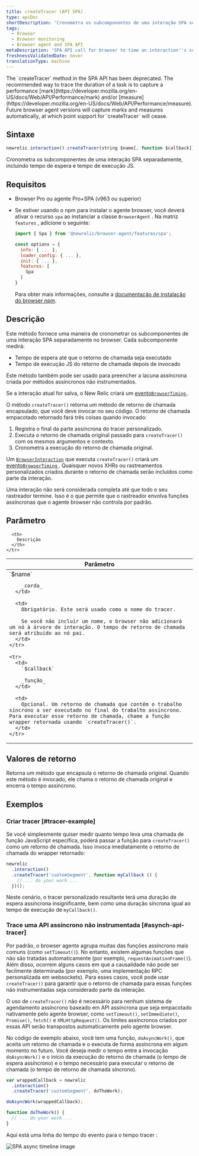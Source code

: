 ```yaml
---
title: createTracer (API SPA)
type: apiDoc
shortDescription: 'Cronometra os subcomponentes de uma interação SPA separadamente, incluindo tempo de espera e tempo de execução JS.'
tags:
  - Browser
  - Browser monitoring
  - Browser agent and SPA API
metaDescription: 'SPA API call for browser to time an interaction''s sub-components separately, including wait time and JS execution time.'
freshnessValidatedDate: never
translationType: machine
---
```


<Callout variant="important">
  The `createTracer` method in the SPA API has been deprecated. The recommended way to trace the duration of a task is to capture a performance [mark](https://developer.mozilla.org/en-US/docs/Web/API/Performance/mark) and/or [measure](https://developer.mozilla.org/en-US/docs/Web/API/Performance/measure). Future browser agent versions will capture marks and measures automatically, at which point support for `createTracer` will cease.     
</Callout>

## Sintaxe

```js
newrelic.interaction().createTracer(string $name[, function $callback])
```

Cronometra os subcomponentes de uma interação SPA separadamente, incluindo tempo de espera e tempo de execução JS.

## Requisitos

* Browser Pro ou agente Pro+SPA (v963 ou superior)

* Se estiver usando o npm para instalar o agente browser, você deverá ativar o recurso `spa` ao instanciar a classe `BrowserAgent` . Na matriz `features` , adicione o seguinte:

  ```js
  import { Spa } from '@newrelic/browser-agent/features/spa';

  const options = {
    info: { ... },
    loader_config: { ... },
    init: { ... },
    features: [
      Spa
    ]
  }
  ```

  Para obter mais informações, consulte a [documentação de instalação do browser npm](https://www.npmjs.com/package/@newrelic/browser-agent#new-relic-browser-agent).

## Descrição

Este método fornece uma maneira de cronometrar os subcomponentes de uma interação SPA separadamente no browser. Cada subcomponente medirá:

* Tempo de espera até que o retorno de chamada seja executado
* Tempo de execução JS do retorno de chamada depois de invocado

Este método também pode ser usado para preencher a lacuna assíncrona criada por métodos assíncronos não instrumentados.

Se a interação atual for salva, o New Relic criará um [evento`BrowserTiming` ](/docs/insights/explore-data/attributes/browser-default-attributes-insights#browsertiming-attributes).

O método `createTracer()` retorna um método de retorno de chamada encapsulado, que você deve invocar no seu código. O retorno de chamada empacotado retornado fará três coisas quando invocado:

1. Registra o final da parte assíncrona do tracer personalizado.
2. Executa o retorno de chamada original passado para `createTracer()` com os mesmos argumentos e contexto.
3. Cronometra a execução do retorno de chamada original.

Um [`BrowserInteraction`](/docs/insights/explore-data/attributes/browser-default-attributes-insights#browserinteraction-attributes) que executa `createTracer()` criará um [evento`BrowserTiming` ](/docs/insights/explore-data/attributes/browser-default-attributes-insights#browsertiming-attributes). Quaisquer novos XHRs ou rastreamentos personalizados criados durante o retorno de chamada serão incluídos como parte da interação.

Uma interação não será considerada completa até que todo o seu rastreador termine. Isso é o que permite que o rastreador envolva funções assíncronas que o agente browser não controla por padrão.

## Parâmetro

<table>
  <thead>
    <tr>
      <th width="25%">
        Parâmetro
      </th>

      <th>
        Descrição
      </th>
    </tr>
  </thead>

  <tbody>
    <tr>
      <td>
        `$name`

        _corda_
      </td>

      <td>
        Obrigatório. Este será usado como o nome do tracer.

        Se você não incluir um nome, o browser não adicionará um nó à árvore de interação. O tempo de retorno de chamada será atribuído ao nó pai.
      </td>
    </tr>

    <tr>
      <td>
        `$callback`

        _função_
      </td>

      <td>
        Opcional. Um retorno de chamada que contém o trabalho síncrono a ser executado no final do trabalho assíncrono. Para executar esse retorno de chamada, chame a função wrapper retornada usando `createTracer()`.
      </td>
    </tr>
  </tbody>
</table>

## Valores de retorno

Retorna um método que encapsula o retorno de chamada original. Quando este método é invocado, ele chama o retorno de chamada original e encerra o tempo assíncrono.

## Exemplos

### Criar tracer [#tracer-example]

Se você simplesmente quiser medir quanto tempo leva uma chamada de função JavaScript específica, poderá passar a função para `createTracer()` como um retorno de chamada. Isso invoca imediatamente o retorno de chamada do wrapper retornado:

```js
newrelic
  .interaction()
  .createTracer('customSegment', function myCallback () {
    // ... do your work ...
  })();
```

Neste cenário, o tracer personalizado resultante terá uma duração de espera assíncrona insignificante, bem como uma duração síncrona igual ao tempo de execução de `myCallback()`.

### Trace uma API assíncrono não instrumentada [#asynch-api-tracer]

Por padrão, o browser agente agrupa muitas das funções assíncrono mais comuns (como `setTimeout()`). No entanto, existem algumas funções que não são tratadas automaticamente (por exemplo, `requestAnimationFrame()`). Além disso, ocorrem alguns casos em que a causalidade não pode ser facilmente determinada (por exemplo, uma implementação RPC personalizada em websockets). Para esses casos, você pode usar `createTracer()` para garantir que o retorno de chamada para essas funções não instrumentadas seja considerado parte da interação.

O uso de `createTracer()` não é necessário para nenhum sistema de agendamento assíncrono baseado em API assíncrona que seja empacotado nativamente pelo agente browser, como `setTimeout()`, `setImmediate()`, `Promise()`, `fetch()` e `XMLHttpRequest()`. Os limites assíncronos criados por essas API serão transpostos automaticamente pelo agente browser.

No código de exemplo abaixo, você tem uma função, `doAsyncWork()`, que aceita um retorno de chamada e o executa de forma assíncrona em algum momento no futuro. Você deseja medir o tempo entre a invocação `doAsyncWork()` e o início da execução do retorno de chamada (o tempo de espera assíncrono) e o tempo necessário para executar o retorno de chamada (o tempo de retorno de chamada síncrono).

```js
var wrappedCallback = newrelic
  .interaction()
  .createTracer('customSegment', doTheWork);

doAsyncWork(wrappedCallback);

function doTheWork() {
  // ... do your work ...
}
```

Aqui está uma linha do tempo do evento para o tempo tracer :

<img
  title="spa-trace-async-timeline.png"
  alt="SPA async timeline image"
  src="/images/browser_diagram_async-timeline.webp"
/>
